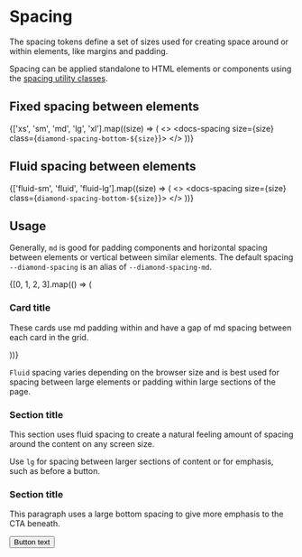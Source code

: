 
<Meta title="Foundations/Tokens/Spacing" />

# Spacing

The spacing tokens define a set of sizes used for creating space around or within elements, like margins and padding.

Spacing can be applied standalone to HTML elements or components using the [spacing utility classes](?path=/docs/composition-spacing--docs).

<docs-token-table code={code}></docs-token-table>

## Fixed spacing between elements

{['xs', 'sm', 'md', 'lg', 'xl'].map((size) => (
  <>
    <docs-wrap></docs-wrap>
    <docs-spacing size={size} class={`diamond-spacing-bottom-${size}`}></docs-spacing>
  </>
))}

<docs-wrap class="diamond-spacing-bottom-lg"></docs-wrap>

## Fluid spacing between elements

{['fluid-sm', 'fluid', 'fluid-lg'].map((size) => (
  <>
    <docs-wrap></docs-wrap>
    <docs-spacing size={size} class={`diamond-spacing-bottom-${size}`}></docs-spacing>
  </>
))}

<docs-wrap class="diamond-spacing-bottom-lg"></docs-wrap>

## Usage

Generally, `md` is good for padding components and horizontal spacing between elements or vertical between similar elements. The default spacing `--diamond-spacing` is an alias of `--diamond-spacing-md`.

<diamond-grid class="diamond-spacing-bottom-md" wrap="wrap">
  {[0, 1, 2, 3].map(() => (
    <diamond-grid-item small-mobile="12" large-mobile="6" large-tablet="3">
      <diamond-card border>
        <h3 class="sb-unstyled">Card title</h3>
        <p class="sb-unstyled">
          These cards use md padding within and have
          a gap of md spacing between each card in the grid.
        </p>
      </diamond-card>
    </diamond-grid-item>
  ))}
</diamond-grid>

`Fluid` spacing varies depending on the browser size and is best used for spacing between large elements or padding within large sections of the page.

<diamond-section padding="fluid" class="diamond-theme-medium">
  <docs-spacing size="fluid" direction="top"></docs-spacing>
  <diamond-wrap size="md" gutter="md">
    <h3 class="sb-unstyled">Section title</h3>
    <p class="sb-unstyled">
      This section uses fluid spacing to create a natural feeling amount of spacing around
      the content on any screen size.
    </p>
  </diamond-wrap>
  <docs-spacing size="fluid"></docs-spacing>
</diamond-section>

Use `lg` for spacing between larger sections of content or for emphasis, such as before a button.

<diamond-section padding="fluid" class="diamond-theme-medium">
  <diamond-wrap size="md" gutter="md">
    <h3 class="sb-unstyled">Section title</h3>
    <p class="sb-unstyled diamond-spacing-bottom-lg">
      This paragraph uses a large bottom spacing to give more emphasis to the CTA beneath.
    </p>
    <docs-spacing size="lg" direction="top" alignment="left"></docs-spacing>
    <diamond-button>
      <button type="button">Button text</button>
    </diamond-button>
  </diamond-wrap>

</diamond-section>
